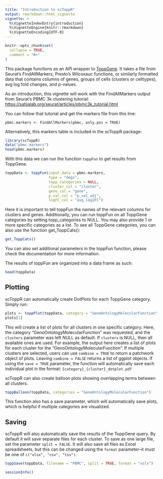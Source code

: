 ```yaml
---
title: "Introduction to scToppR"
output: rmarkdown::html_vignette
vignette: >
  %\VignetteIndexEntry{introduction}
  %\VignetteEngine{knitr::rmarkdown}
  %\VignetteEncoding{UTF-8}
---
```


```r
knitr::opts_chunk$set(
  collapse = TRUE,
  comment = "#>"
)
```

This package functions as an API wrapper to [ToppGene](https://toppgene.cchmc.org/). It takes a file from Seurat's FindAllMarkers, Presto's Wilcoxauc functions, or similarly formatted data that contains columns of genes, groups of cells (clusters or celltypes), avg log fold changes, and p-values. 

As an introduction, this vignette will work with the FindAllMarkers output from Seurat's PBMC 3k clustering tutorial: [https://satijalab.org/seurat/articles/pbmc3k_tutorial.html](https://satijalab.org/seurat/articles/pbmc3k_tutorial.html)

You can follow that tutorial and get the markers file from this line:

```
pbmc.markers <- FindAllMarkers(pbmc, only.pos = TRUE)
```
Alternatively, this markers table is included in the scToppR package:
```r
library(scToppR)
data("pbmc.markers")
head(pbmc.markers)
```


With this data we can run the function `toppFun` to get results from ToppGene.

```r
toppData <- toppFun(input_data = pbmc.markers,
                    type = "degs",
                    topp_categories = NULL, 
                    cluster_col = "cluster", 
                    gene_col = "gene",
                    p_val_col = "p_val_adj",
                    logFC_col = "avg_log2FC")

```

Here it is important to tell toppFun the names of the relevant columns for clusters and genes. Additionally, you can run toppFun on all ToppGene categories by setting topp_categories to NULL. You may also provide 1 or more specific categories as a list. To see all ToppGene categories, you can also use the function get_ToppCats():

```r
get_ToppCats()
```

You can also set additional parameters in the toppFun function, please check the documentation for more information.

The results of toppFun are organized into a data frame as such:

```r
head(toppData)

```

## Plotting

scToppR can automatically create DotPlots for each ToppGene category. Simply run:

```r
plots <- toppPlot(toppData, category = "GeneOntologyMolecularFunction", clusters = NULL)
plots[1]
```

This will create a list of plots for all clusters in one specific category. Here, the category "GenoOntologyMolecularFunction" was requested, and the `clusters` parameter was left NULL as default. If `clusters` is NULL, then all available ones are used. For example, the output here creates a list of plots for each cluster for the "GenoOntologyMolecularFunction". If multiple clusters are selected, users can use `combine = TRUE` to return a patchwork object of plots. Leaving `combine = FALSE` returns a list of ggplot objects. If using the `save = TRUE` parameter, the function will automatically save each individual plot in the format: `{category}_{cluster}_dotplot.pdf`

scToppR can also create balloon plots showing overlapping terms between all clusters.

```r
toppBalloon(toppData, categories = "GeneOntologyMolecularFunction")
```

This function also has a save parameter, which will automatically save plots, which is helpful if multiple categories are visualized.


## Saving 

scToppR will also automatically save the results of the ToppGene query. By default it will save separate files for each cluster. To save as one large file, set the parameter `split = FALSE`. It will also save all files as Excel spreadsheets, but this can be changed using the `format` parameter--it must be one of `c("xlsx", "csv", "tsv")`.

```r
toppSave(toppData, filename = "PBMC", split = TRUE, format = "xslx")
```

```r
sessionInfo()
```

